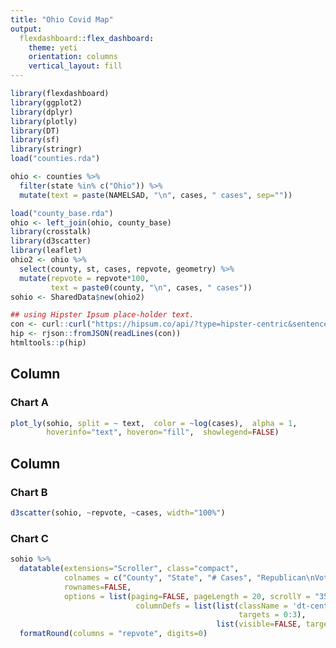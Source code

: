 ```yaml
---
title: "Ohio Covid Map"
output: 
  flexdashboard::flex_dashboard:
    theme: yeti
    orientation: columns
    vertical_layout: fill
---
```


```r
library(flexdashboard)
library(ggplot2)
library(dplyr)
library(plotly)
library(DT)
library(sf)
library(stringr)
load("counties.rda")

ohio <- counties %>% 
  filter(state %in% c("Ohio")) %>% 
  mutate(text = paste(NAMELSAD, "\n", cases, " cases", sep=""))

load("county_base.rda")
ohio <- left_join(ohio, county_base)
library(crosstalk)
library(d3scatter)
library(leaflet)
ohio2 <- ohio %>% 
  select(county, st, cases, repvote, geometry) %>% 
  mutate(repvote = repvote*100, 
         text = paste0(county, "\n", cases, " cases"))
sohio <- SharedData$new(ohio2)
```

```r
## using Hipster Ipsum place-holder text.
con <- curl::curl("https://hipsum.co/api/?type=hipster-centric&sentences=6")
hip <- rjson::fromJSON(readLines(con))
htmltools::p(hip)
```

Column {data-width=650}
-----------------------------------------------------------------------

### Chart A


```r
plot_ly(sohio, split = ~ text,  color = ~log(cases),  alpha = 1, 
        hoverinfo="text", hoveron="fill",  showlegend=FALSE)
```

Column {data-width=350}
-----------------------------------------------------------------------

### Chart B

```r
d3scatter(sohio, ~repvote, ~cases, width="100%")
```

### Chart C

```r
sohio %>% 
  datatable(extensions="Scroller", class="compact",
            colnames = c("County", "State", "# Cases", "Republican\nVote"), 
            rownames=FALSE, 
            options = list(paging=FALSE, pageLength = 20, scrollY = "350px",
                            columnDefs = list(list(className = 'dt-center', 
                                                   targets = 0:3), 
                                              list(visible=FALSE, targets=c(4,5))))) %>% 
  formatRound(columns = "repvote", digits=0)
```

